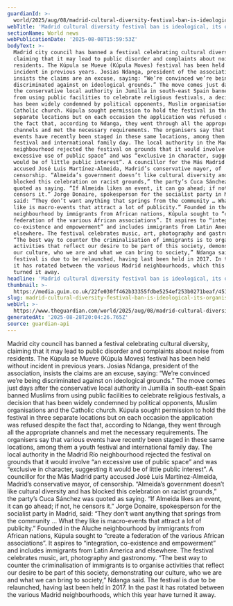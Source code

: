 ```yaml
---
guardianId: >-
  world/2025/aug/08/madrid-cultural-diversity-festival-ban-is-ideological-its-organisers-claim
webTitle: 'Madrid cultural diversity festival ban is ideological, its organisers claim'
sectionName: World news
webPublicationDate: '2025-08-08T15:59:53Z'
bodyText: >-
  Madrid city council has banned a festival celebrating cultural diversity,
  claiming that it may lead to public disorder and complaints about noise from
  residents. The Kúpula se Mueve (Kúpula Moves) festival has been held without
  incident in previous years. Josias Ndanga, president of the association,
  insists the claims are an excuse, saying: “We’re convinced we’re being
  discriminated against on ideological grounds.” The move comes just days after
  the conservative local authority in Jumilla in south-east Spain banned Muslims
  from using public facilities to celebrate religious festivals, a decision that
  has been widely condemned by political opponents, Muslim organisations and the
  Catholic church. Kúpula sought permission to hold the festival in three
  separate locations but on each occasion the application was refused despite
  the fact that, according to Ndanga, they went through all the appropriate
  channels and met the necessary requirements. The organisers say that various
  events have recently been staged in these same locations, among them a youth
  festival and international family day. The local authority in the Madrid Río
  neighbourhood rejected the festival on grounds that it would involve “an
  excessive use of public space” and was “exclusive in character, suggesting it
  would be of little public interest”. A councillor for the Más Madrid party
  accused José Luis Martínez-Almeida, Madrid’s conservative mayor, of
  censorship. “Almeida’s government doesn’t like cultural diversity and has
  blocked this celebration on racist grounds,” the party’s Cuca Sánchez was
  quoted as saying. “If Almeida likes an event, it can go ahead; if not, he
  censors it.” Jorge Donaire, spokesperson for the socialist party in Madrid,
  said: “They don’t want anything that springs from the community … What they
  like is macro-events that attract a lot of publicity.” Founded in the Aluche
  neighbourhood by immigrants from African nations, Kúpula sought to “create a
  federation of the various African associations”. It aspires to “integration,
  co-existence and empowerment” and includes immigrants from Latin America and
  elsewhere. The festival celebrates music, art, photography and gastronomy.
  “The best way to counter the criminalisation of immigrants is to organise
  activities that reflect our desire to be part of this society, demonstrating
  our culture, who we are and what we can bring to society,” Ndanga said. The
  festival is due to be relaunched, having last been held in 2017. In the past
  it has rotated between the various Madrid neighbourhoods, which this year have
  turned it away.
headline: 'Madrid cultural diversity festival ban is ideological, its organisers claim'
thumbnail: >-
  https://media.guim.co.uk/22fe030ff462b33355fdbe5254ef253b0271beaf/451_0_4100_3280/500.jpg
slug: madrid-cultural-diversity-festival-ban-is-ideological-its-organisers-claim
webUrl: >-
  https://www.theguardian.com/world/2025/aug/08/madrid-cultural-diversity-festival-ban-is-ideological-its-organisers-claim
generatedAt: '2025-08-28T20:04:26.765Z'
source: guardian-api
---
```

Madrid city council has banned a festival celebrating cultural diversity, claiming that it may lead to public disorder and complaints about noise from residents. The Kúpula se Mueve (Kúpula Moves) festival has been held without incident in previous years. Josias Ndanga, president of the association, insists the claims are an excuse, saying: “We’re convinced we’re being discriminated against on ideological grounds.” The move comes just days after the conservative local authority in Jumilla in south-east Spain banned Muslims from using public facilities to celebrate religious festivals, a decision that has been widely condemned by political opponents, Muslim organisations and the Catholic church. Kúpula sought permission to hold the festival in three separate locations but on each occasion the application was refused despite the fact that, according to Ndanga, they went through all the appropriate channels and met the necessary requirements. The organisers say that various events have recently been staged in these same locations, among them a youth festival and international family day. The local authority in the Madrid Río neighbourhood rejected the festival on grounds that it would involve “an excessive use of public space” and was “exclusive in character, suggesting it would be of little public interest”. A councillor for the Más Madrid party accused José Luis Martínez-Almeida, Madrid’s conservative mayor, of censorship. “Almeida’s government doesn’t like cultural diversity and has blocked this celebration on racist grounds,” the party’s Cuca Sánchez was quoted as saying. “If Almeida likes an event, it can go ahead; if not, he censors it.” Jorge Donaire, spokesperson for the socialist party in Madrid, said: “They don’t want anything that springs from the community … What they like is macro-events that attract a lot of publicity.” Founded in the Aluche neighbourhood by immigrants from African nations, Kúpula sought to “create a federation of the various African associations”. It aspires to “integration, co-existence and empowerment” and includes immigrants from Latin America and elsewhere. The festival celebrates music, art, photography and gastronomy. “The best way to counter the criminalisation of immigrants is to organise activities that reflect our desire to be part of this society, demonstrating our culture, who we are and what we can bring to society,” Ndanga said. The festival is due to be relaunched, having last been held in 2017. In the past it has rotated between the various Madrid neighbourhoods, which this year have turned it away.
